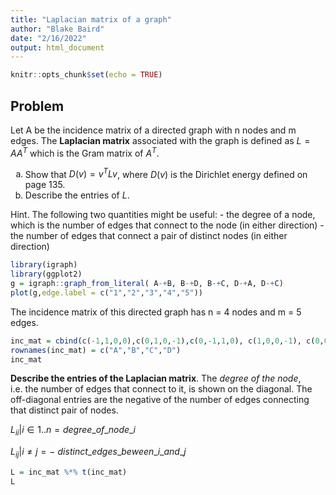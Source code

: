 ```yaml
---
title: "Laplacian matrix of a graph"
author: "Blake Baird"
date: "2/16/2022"
output: html_document
---
```


```r
knitr::opts_chunk$set(echo = TRUE)
```

## Problem
Let A be the incidence matrix of a directed graph with n nodes and m edges. 
The **Laplacian matrix** associated with the graph is defined as $L = AA^T$ 
which is the Gram matrix of $A^T$. 

(a) Show that $D(v) = v^TLv$, where $D(v)$ is the Dirichlet energy defined on page 135.
(b) Describe the entries of $L$. 

Hint. The following two quantities might be useful: 
    - the degree of a node, which is the number of edges that connect to the node (in either
direction)
    - the number of edges that connect a pair of distinct nodes (in either
direction)

```r
library(igraph)
library(ggplot2)
g = igraph::graph_from_literal( A-+B, B-+D, B-+C, D-+A, D-+C)
plot(g,edge.label = c("1","2","3","4","5"))
```

The incidence matrix of this directed graph has n = 4 nodes and m = 5 edges.

```r
inc_mat = cbind(c(-1,1,0,0),c(0,1,0,-1),c(0,-1,1,0), c(1,0,0,-1), c(0,0,1,-1))
rownames(inc_mat) = c("A","B","C","D")
inc_mat
```
**Describe the entries of the Laplacian matrix**. The *degree of the node*, i.e. the number
of edges that connect to it, is shown on the diagonal. The off-diagonal entries 
are the negative of the number of edges connecting that distinct pair of nodes.

$L_{ii}|{i \in 1..n} = degree\_of\_node\_i$

$L_{ij}|{i \neq j} = -\ distinct\_edges\_beween\_i\_and\_j$
```r
L = inc_mat %*% t(inc_mat) 
L
```